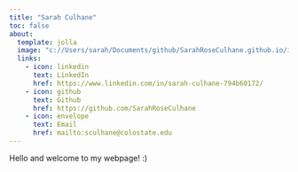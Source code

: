 ```yaml
---
title: "Sarah Culhane"
toc: false
about:
  template: jolla
  image: "c://Users/sarah/Documents/github/SarahRoseCulhane.github.io/images/profileimage.jpeg"
  links: 
    - icon: linkedin
      text: LinkedIn
      href: https://www.linkedin.com/in/sarah-culhane-794b60172/
    - icon: github
      text: Github
      href: https://github.com/SarahRoseCulhane
    - icon: envelope
      text: Email
      href: mailto:sculhane@colostate.edu
---
```


Hello and welcome to my webpage! :)
